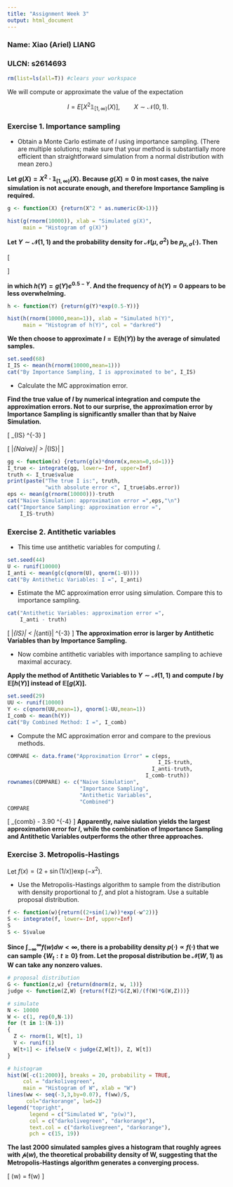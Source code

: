 ---
title: "Assignment Week 3"
output: html_document
---

### Name: Xiao (Ariel) LIANG

### ULCN: s2614693

```{r label = preps, echo=FALSE}
rm(list=ls(all=T)) #clears your workspace
```



We will compute or approximate the value of the expectation 

$$I=E[X^2\mathbb{1}_{[1, \infty)}(X) ], \qquad X \sim \mathcal N(0, 1).$$


### Exercise 1. Importance sampling

- Obtain a Monte Carlo estimate of $I$ using importance sampling. (There are multiple solutions; make sure that your method is substantially more efficient than straightforward simulation from a normal distribution
with mean zero.)

**Let $g(X)=X^2 \cdot \mathbb{1}_{[1,\infty)}(X)$. Because $g(X) \approx 0$ in most cases, the naive simulation is not accurate enough, and therefore Importance Sampling is required.**


```{r g(X) shape}
g <- function(X) {return(X^2 * as.numeric(X>1))}

hist(g(rnorm(10000)), xlab = "Simulated g(X)",
     main = "Histogram of g(X)")
```

**Let $Y \sim \mathcal{N}(1,1)$ and the probability density for $\mathcal{N}(\mu, \sigma^2)$ be $p_{\mu,\sigma}(\cdot)$. Then**

\[
\begin{aligned}
\mathbb{E}[g(X)]
&= \int_{-\infty}^\infty g(x) \cdot p_{0,1}(x) dx \\
&= \int_{-\infty}^\infty g(x)p_{1,1}(x) \cdot \frac{p_{0,1}(x)}{p_{1,1}(x)} dx \\
&= \int_{-\infty}^\infty g(y)\frac{p_{0,1}(y)}{p_{1,1}(y)} \cdot p_{1,1}(y)dy \\
&= \int_{-\infty}^\infty g(y)e^{\frac{1-2y}{2}} \cdot p_{1,1}(y)dy \\
&= \mathbb{E}[g(Y)e^{0.5-Y}] \\
&= \mathbb{E}[h(Y)]
\end{aligned}
\]

**in which $h(Y)=g(Y)e^{0.5-Y}$. And the frequency of $h(Y) \approx 0$ appears to be less overwhelming.**

```{r h(Y) shape}
h <- function(Y) {return(g(Y)*exp(0.5-Y))}

hist(h(rnorm(10000,mean=1)), xlab = "Simulated h(Y)",
     main = "Histogram of h(Y)", col = "darkred")
```

**We then choose to approximate $I = \mathbb{E}(h(Y))$ by the average of simulated samples.**

```{r I IS}
set.seed(68)
I_IS <- mean(h(rnorm(10000,mean=1)))
cat("By Importance Sampling, I is approximated to be", I_IS)
```


- Calculate the MC approximation error.

**Find the true value of $I$ by numerical integration and compute the approximation errors. Not to our surprise, the approximation error by Importance Sampling is significantly smaller than that by Naive Simulation.**

\[
\epsilon_{IS} \approx 1.75 \times 10^{-3}
\]

\[
|\epsilon_{Naive}| > |\epsilon_{IS}|
\]

```{r approx errors IS}
gg <- function(x) {return(g(x)*dnorm(x,mean=0,sd=1))}
I_true <- integrate(gg, lower=-Inf, upper=Inf)
truth <- I_true$value
print(paste("The true I is:", truth, 
            "with absolute error <", I_true$abs.error))
eps <- mean(g(rnorm(10000)))-truth
cat("Naive Simulation: approximation error =",eps,"\n")
cat("Importance Sampling: approximation error =",
    I_IS-truth)
```


### Exercise 2. Antithetic variables

- This time use antithetic variables for computing $I$.

```{r I Anti}
set.seed(44)
U <- runif(10000)
I_anti <- mean(g(c(qnorm(U), qnorm(1-U))))
cat("By Antithetic Variables: I =", I_anti)
```

- Estimate the MC approximation error using simulation. Compare this to importance sampling.

```{r approx error Anti}
cat("Antithetic Variables: approximation error =",
    I_anti - truth)
```

\[
|\epsilon_{IS}| < |\epsilon_{anti}| \approx 3.56 \times 10^{-3}
\]
**The approximation error is larger by Antithetic Variables than by Importance Sampling.**

- Now combine antithetic variables with importance sampling to achieve maximal accuracy.

**Apply the method of Antithetic Variables to $Y \sim \mathcal{N}(1,1)$ and compute $I$ by $\mathbb{E}[h(Y)]$ instead of $\mathbb{E}[g(X)]$.**

```{r combine}
set.seed(29)
UU <- runif(10000)
Y <- c(qnorm(UU,mean=1), qnorm(1-UU,mean=1))
I_comb <- mean(h(Y))
cat("By Combined Method: I =", I_comb)
```

- Compute the MC approximation error and compare to the previous methods.

```{r compare errors}
COMPARE <- data.frame("Approximation Error" = c(eps,
                                                I_IS-truth,
                                              I_anti-truth,
                                            I_comb-truth))
rownames(COMPARE) <- c("Naive Simulation",
                       "Importance Sampling",
                       "Antithetic Variables",
                       "Combined")
COMPARE
```
\[
\epsilon_{comb} \approx - 3.90 \times 10^{-4}
\]
**Apparently, naive siulation yields the largest approximation error for $I$, while the combination of Importance Sampling and Antithetic Variables outperforms the other three approaches.**

### Exercise 3. Metropolis-Hastings

Let $f(x)=(2+\sin(1/x))\exp(-x^2)$.

- Use the Metropolis-Hastings algorithm to sample from the distribution with density proportional to $f$, and plot a histogram. Use a suitable proposal distribution.

```{r check f}
f <- function(w){return((2+sin(1/w))*exp(-w^2))}
S <- integrate(f, lower=-Inf, upper=Inf)
S 
S <- S$value
```

**Since $\int_{-\infty}^\infty f(w) dw < \infty$, there is a probability density $p(\cdot) \propto f(\cdot)$ that we can sample $\{W_t:t \geq 0\}$ from. Let the proposal distribution be $\mathcal{N}(W,1)$ as W can take any nonzero values.**

```{r MH Simulate}
# proposal distribution
G <- function(z,w) {return(dnorm(z, w, 1))}
judge <- function(Z,W) {return(f(Z)*G(Z,W)/(f(W)*G(W,Z)))}

# simulate
N <- 10000
W <- c(1, rep(0,N-1))
for (t in 1:(N-1))
{
  Z <- rnorm(1, W[t], 1)
  V <- runif(1)
  W[t+1] <- ifelse(V < judge(Z,W[t]), Z, W[t])
}

# histogram
hist(W[-c(1:2000)], breaks = 20, probability = TRUE,
     col = "darkolivegreen",
     main = "Histogram of W", xlab = "W")
lines(ww <- seq(-3,3,by=0.07), f(ww)/S, 
      col="darkorange", lwd=2)
legend("topright",
       legend = c("Simulated W", "p(w)"),
       col = c("darkolivegreen", "darkorange"),
       text.col = c("darkolivegreen", "darkorange"),
       pch = c(15, 19))
```

**The last $2000$ simulated samples gives a histogram that roughly agrees with $\mathcal{p}(w)$, the theoretical probability density of W, suggesting that the Metropolis-Hastings algorithm generates a converging process.**

\[
\mathcal{p}(w) = \frac{1}{\int_{-\infty}^{\infty} f(w) dw} f(w)
\]

